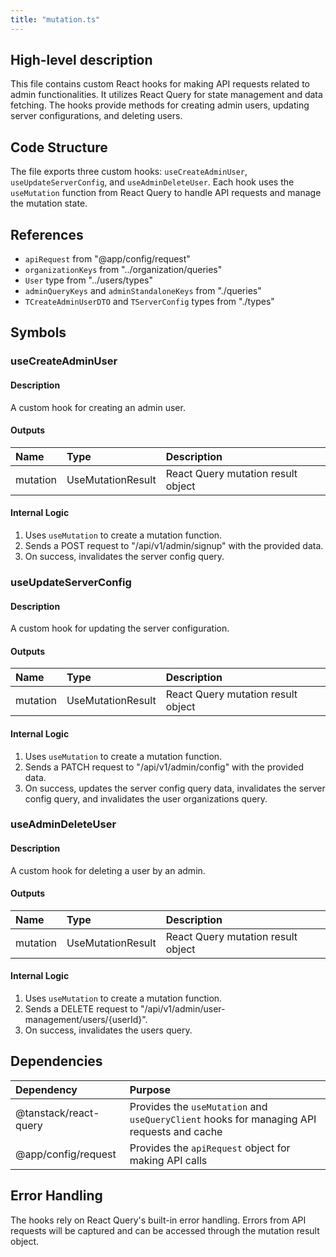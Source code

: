 ```yaml
---
title: "mutation.ts"
---
```


## High-level description
This file contains custom React hooks for making API requests related to admin functionalities. It utilizes React Query for state management and data fetching. The hooks provide methods for creating admin users, updating server configurations, and deleting users.

## Code Structure
The file exports three custom hooks: `useCreateAdminUser`, `useUpdateServerConfig`, and `useAdminDeleteUser`. Each hook uses the `useMutation` function from React Query to handle API requests and manage the mutation state.

## References
- `apiRequest` from "@app/config/request"
- `organizationKeys` from "../organization/queries"
- `User` type from "../users/types"
- `adminQueryKeys` and `adminStandaloneKeys` from "./queries"
- `TCreateAdminUserDTO` and `TServerConfig` types from "./types"

## Symbols

### useCreateAdminUser
#### Description
A custom hook for creating an admin user.

#### Outputs
| Name | Type | Description |
|:-----|:-----|:------------|
| mutation | UseMutationResult | React Query mutation result object |

#### Internal Logic
1. Uses `useMutation` to create a mutation function.
2. Sends a POST request to "/api/v1/admin/signup" with the provided data.
3. On success, invalidates the server config query.

### useUpdateServerConfig
#### Description
A custom hook for updating the server configuration.

#### Outputs
| Name | Type | Description |
|:-----|:-----|:------------|
| mutation | UseMutationResult | React Query mutation result object |

#### Internal Logic
1. Uses `useMutation` to create a mutation function.
2. Sends a PATCH request to "/api/v1/admin/config" with the provided data.
3. On success, updates the server config query data, invalidates the server config query, and invalidates the user organizations query.

### useAdminDeleteUser
#### Description
A custom hook for deleting a user by an admin.

#### Outputs
| Name | Type | Description |
|:-----|:-----|:------------|
| mutation | UseMutationResult | React Query mutation result object |

#### Internal Logic
1. Uses `useMutation` to create a mutation function.
2. Sends a DELETE request to "/api/v1/admin/user-management/users/{userId}".
3. On success, invalidates the users query.

## Dependencies
| Dependency | Purpose |
|:-----------|:--------|
| @tanstack/react-query | Provides the `useMutation` and `useQueryClient` hooks for managing API requests and cache |
| @app/config/request | Provides the `apiRequest` object for making API calls |

## Error Handling
The hooks rely on React Query's built-in error handling. Errors from API requests will be captured and can be accessed through the mutation result object.